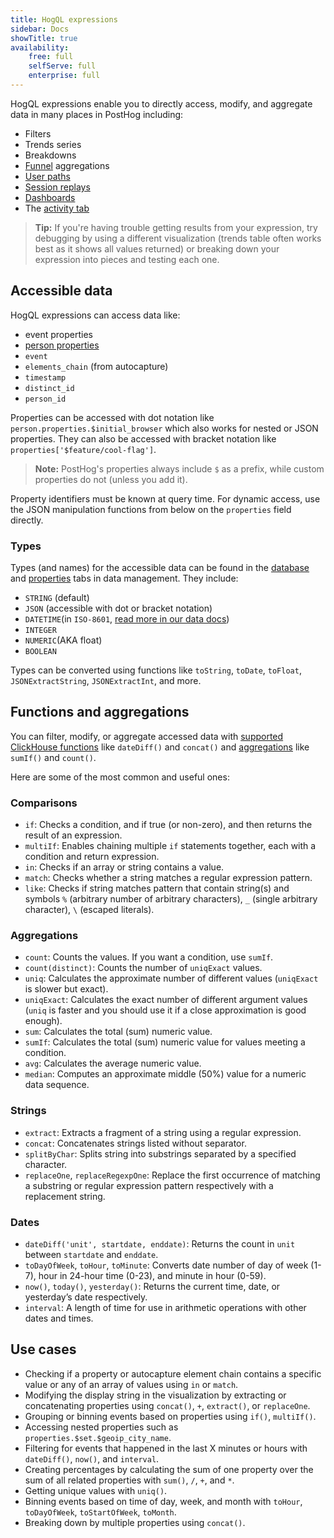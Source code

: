 ```yaml
---
title: HogQL expressions
sidebar: Docs
showTitle: true
availability:
    free: full
    selfServe: full
    enterprise: full
---
```



HogQL expressions enable you to directly access, modify, and aggregate data in many places in PostHog including:

- Filters
- Trends series
- Breakdowns
- [Funnel](/docs/product-analytics/funnels) aggregations
- [User paths](/docs/product-analytics/paths)
- [Session replays](/docs/session-replay)
- [Dashboards](/docs/product-analytics/dashboards)
- The [activity tab](https://us.posthog.com/events)

<ProductScreenshot
    imageLight={trendsbreakdownLight} 
    imageDark={trendsbreakdownDark}
    alt="HogQL trends breakdown filter" 
    classes="rounded"
/>

> **Tip:** If you're having trouble getting results from your expression, try debugging by using a different visualization (trends table often works best as it shows all values returned) or breaking down your expression into pieces and testing each one.

## Accessible data

HogQL expressions can access data like:

- event properties
- [person properties](/docs/product-analytics/user-properties)
- `event`
- `elements_chain` (from autocapture)
- `timestamp`
- `distinct_id`
- `person_id`

Properties can be accessed with dot notation like `person.properties.$initial_browser` which also works for nested or JSON properties. They can also be accessed with bracket notation like `properties['$feature/cool-flag']`.

> **Note:** PostHog's properties always include `$` as a prefix, while custom properties do not (unless you add it).

Property identifiers must be known at query time. For dynamic access, use the JSON manipulation functions from below on the `properties` field directly.

### Types

Types (and names) for the accessible data can be found in the [database](https://us.posthog.com/data-management/database) and [properties](https://us.posthog.com/data-management/properties) tabs in data management. They include:

- `STRING` (default)
- `JSON` (accessible with dot or bracket notation)
- `DATETIME`(in `ISO-8601`, [read more in our data docs](/docs/data/timestamps))
- `INTEGER`
- `NUMERIC`(AKA float)
- `BOOLEAN`

Types can be converted using functions like `toString`, `toDate`, `toFloat`, `JSONExtractString`, `JSONExtractInt`, and more.

## Functions and aggregations

You can filter, modify, or aggregate accessed data with [supported ClickHouse functions](/docs/hogql/clickhouse-functions) like `dateDiff()` and `concat()` and [aggregations](/docs/hogql/aggregations) like `sumIf()` and `count()`.

Here are some of the most common and useful ones:

### Comparisons

- `if`: Checks a condition, and if true (or non-zero), and then returns the result of an expression.
- `multiIf`: Enables chaining multiple `if` statements together, each with a condition and return expression.
- `in`: Checks if an array or string contains a value.
- `match`: Checks whether a string matches a regular expression pattern.
- `like`: Checks if string matches pattern that contain string(s) and symbols `%` (arbitrary number of arbitrary characters), `_` (single arbitrary character), `\` (escaped literals).

### Aggregations

- `count`: Counts the values. If you want a condition, use `sumIf`.
- `count(distinct)`: Counts the number of `uniqExact` values.
- `uniq`: Calculates the approximate number of different values (`uniqExact` is slower but exact).
- `uniqExact`: Calculates the exact number of different argument values (`uniq` is faster and you should use it if a close approximation is good enough).
- `sum`: Calculates the total (sum) numeric value.
- `sumIf`: Calculates the total (sum) numeric value for values meeting a condition.
- `avg`: Calculates the average numeric value.
- `median`: Computes an approximate middle (50%) value for a numeric data sequence.

### Strings

- `extract`: Extracts a fragment of a string using a regular expression.
- `concat`: Concatenates strings listed without separator.
- `splitByChar`: Splits string into substrings separated by a specified character.
- `replaceOne`, `replaceRegexpOne`: Replace the first occurrence of matching a substring or regular expression pattern respectively with a replacement string.

### Dates

- `dateDiff('unit', startdate, enddate)`: Returns the count in `unit` between `startdate` and `enddate`.
- `toDayOfWeek`, `toHour`, `toMinute`: Converts date number of day of week (1-7), hour in 24-hour time (0-23), and minute in hour (0-59).
- `now()`, `today()`, `yesterday()`: Returns the current time, date, or yesterday’s date respectively.
- `interval`: A length of time for use in arithmetic operations with other dates and times.

## Use cases

- Checking if a property or autocapture element chain contains a specific value or any of an array of values using `in` or `match`.
- Modifying the display string in the visualization by extracting or concatenating properties using `concat()`, `+`, `extract()`, or `replaceOne`.
- Grouping or binning events based on properties using `if()`, `multiIf()`.
- Accessing nested properties such as `properties.$set.$geoip_city_name`.
- Filtering for events that happened in the last X minutes or hours with `dateDiff()`, `now()`, and `interval`.
- Creating percentages by calculating the sum of one property over the sum of all related properties with `sum()`, `/`, `+`, and `*`.
- Getting unique values with `uniq()`.
- Binning events based on time of day, week, and month with `toHour`, `toDayOfWeek`, `toStartOfWeek`, `toMonth`.
- Breaking down by multiple properties using `concat()`.
